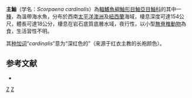 {{Speciesbox
| taxon = Scorpaena cardinalis
| image = Scorpaena jacksoniensis.jpg
| status = NE
| status_system = IUCN3.1
| binomial_authority =  [[Solander|Solander]] & [[Richardson|Richardson]], 1842
| synonyms = 
*''Ruboralga cardinalis'' <small>Solander & Richardson, 1842</small>
*''Scorpaena plebeia'' <small>Solander, 1842</small>
*''Scorpaena cookii'' <small>[[阿尔伯特·甘瑟|Günther]], 1874</small>
*''Ruboralga cookii'' <small>Günther, 1874</small>
}}

'''主鮋'''（学名：''Scorpaena cardinalis''）為[[輻鰭魚綱|輻鰭魚綱]][[鮋形目|鮋形目]][[鮋亞目|鮋亞目]][[鮋科|鮋科]]的其中一[[種|種]]，為溫帶海水魚，分布於西南[[太平洋|太平洋]][[澳洲|澳洲]]及[[紐西蘭|紐西蘭]]海域，棲息深度可達154公尺，體長可達18公分，棲息在岩石底質底層水域，夜行性，以小型[[無脊椎動物|無脊椎動物]]為食，生活習性不明。

其[[种加词|种加词]]“''cardinalis''”意为“深红色的”（来源于红衣主教的长袍颜色）。

==参考文献==
*{{FishBase_species|genus=Scorpaena|species=cardinalis|year=2014|month=7}}

{{taxonbar}}
[[Category:鮋屬|Z]]
[[Category:1842年描述的魚類|Z]]